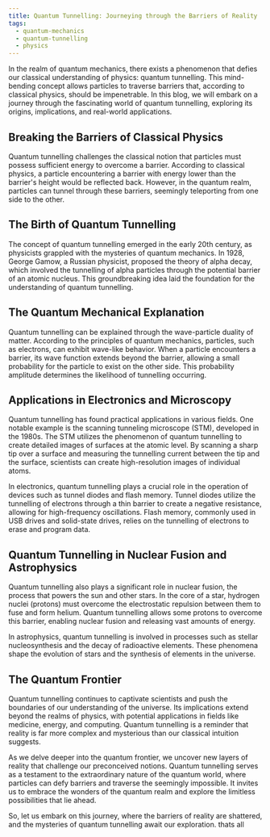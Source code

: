 ```yaml
---
title: Quantum Tunnelling: Journeying through the Barriers of Reality
tags:
  - quantum-mechanics
  - quantum-tunnelling
  - physics
---
```


In the realm of quantum mechanics, there exists a phenomenon that defies our classical understanding of physics: quantum tunnelling. This mind-bending concept allows particles to traverse barriers that, according to classical physics, should be impenetrable. In this blog, we will embark on a journey through the fascinating world of quantum tunnelling, exploring its origins, implications, and real-world applications.

## Breaking the Barriers of Classical Physics

Quantum tunnelling challenges the classical notion that particles must possess sufficient energy to overcome a barrier. According to classical physics, a particle encountering a barrier with energy lower than the barrier's height would be reflected back. However, in the quantum realm, particles can tunnel through these barriers, seemingly teleporting from one side to the other.

## The Birth of Quantum Tunnelling

The concept of quantum tunnelling emerged in the early 20th century, as physicists grappled with the mysteries of quantum mechanics. In 1928, George Gamow, a Russian physicist, proposed the theory of alpha decay, which involved the tunnelling of alpha particles through the potential barrier of an atomic nucleus. This groundbreaking idea laid the foundation for the understanding of quantum tunnelling.

## The Quantum Mechanical Explanation

Quantum tunnelling can be explained through the wave-particle duality of matter. According to the principles of quantum mechanics, particles, such as electrons, can exhibit wave-like behavior. When a particle encounters a barrier, its wave function extends beyond the barrier, allowing a small probability for the particle to exist on the other side. This probability amplitude determines the likelihood of tunnelling occurring.

## Applications in Electronics and Microscopy

Quantum tunnelling has found practical applications in various fields. One notable example is the scanning tunneling microscope (STM), developed in the 1980s. The STM utilizes the phenomenon of quantum tunnelling to create detailed images of surfaces at the atomic level. By scanning a sharp tip over a surface and measuring the tunnelling current between the tip and the surface, scientists can create high-resolution images of individual atoms.

In electronics, quantum tunnelling plays a crucial role in the operation of devices such as tunnel diodes and flash memory. Tunnel diodes utilize the tunnelling of electrons through a thin barrier to create a negative resistance, allowing for high-frequency oscillations. Flash memory, commonly used in USB drives and solid-state drives, relies on the tunnelling of electrons to erase and program data.

## Quantum Tunnelling in Nuclear Fusion and Astrophysics

Quantum tunnelling also plays a significant role in nuclear fusion, the process that powers the sun and other stars. In the core of a star, hydrogen nuclei (protons) must overcome the electrostatic repulsion between them to fuse and form helium. Quantum tunnelling allows some protons to overcome this barrier, enabling nuclear fusion and releasing vast amounts of energy.

In astrophysics, quantum tunnelling is involved in processes such as stellar nucleosynthesis and the decay of radioactive elements. These phenomena shape the evolution of stars and the synthesis of elements in the universe.

## The Quantum Frontier

Quantum tunnelling continues to captivate scientists and push the boundaries of our understanding of the universe. Its implications extend beyond the realms of physics, with potential applications in fields like medicine, energy, and computing. Quantum tunnelling is a reminder that reality is far more complex and mysterious than our classical intuition suggests.

As we delve deeper into the quantum frontier, we uncover new layers of reality that challenge our preconceived notions. Quantum tunnelling serves as a testament to the extraordinary nature of the quantum world, where particles can defy barriers and traverse the seemingly impossible. It invites us to embrace the wonders of the quantum realm and explore the limitless possibilities that lie ahead.

So, let us embark on this journey, where the barriers of reality are shattered, and the mysteries of quantum tunnelling await our exploration. thats all
